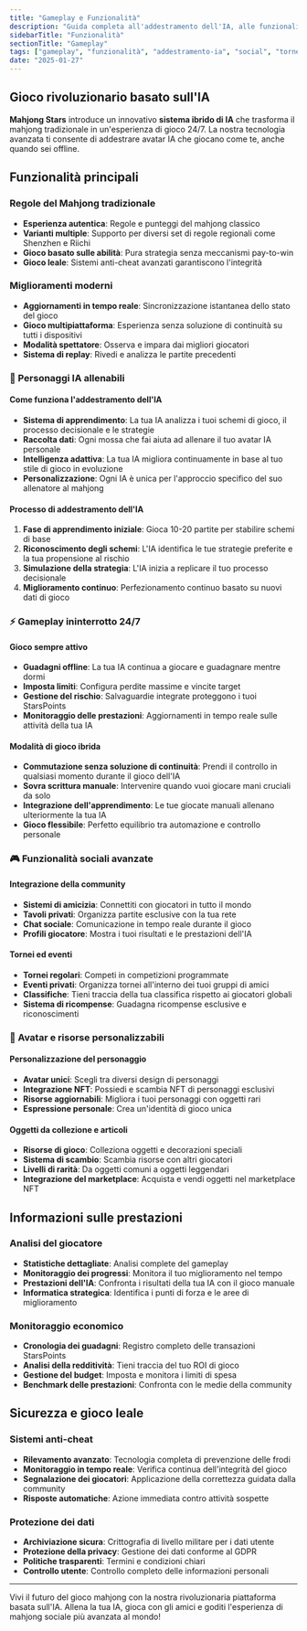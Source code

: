 ```yaml
---
title: "Gameplay e Funzionalità"
description: "Guida completa all'addestramento dell'IA, alle funzionalità sociali, ai tornei e alle capacità della piattaforma"
sidebarTitle: "Funzionalità"
sectionTitle: "Gameplay"
tags: ["gameplay", "funzionalità", "addestramento-ia", "social", "tornei"]
date: "2025-01-27"
---
```


## Gioco rivoluzionario basato sull'IA

**Mahjong Stars** introduce un innovativo **sistema ibrido di IA** che trasforma il mahjong tradizionale in un'esperienza di gioco 24/7. La nostra tecnologia avanzata ti consente di addestrare avatar IA che giocano come te, anche quando sei offline.

## Funzionalità principali

### Regole del Mahjong tradizionale
- **Esperienza autentica**: Regole e punteggi del mahjong classico
- **Varianti multiple**: Supporto per diversi set di regole regionali come Shenzhen e Riichi
- **Gioco basato sulle abilità**: Pura strategia senza meccanismi pay-to-win
- **Gioco leale**: Sistemi anti-cheat avanzati garantiscono l'integrità

### Miglioramenti moderni
- **Aggiornamenti in tempo reale**: Sincronizzazione istantanea dello stato del gioco
- **Gioco multipiattaforma**: Esperienza senza soluzione di continuità su tutti i dispositivi
- **Modalità spettatore**: Osserva e impara dai migliori giocatori
- **Sistema di replay**: Rivedi e analizza le partite precedenti

### 🤖 Personaggi IA allenabili

#### Come funziona l'addestramento dell'IA
- **Sistema di apprendimento**: La tua IA analizza i tuoi schemi di gioco, il processo decisionale e le strategie
- **Raccolta dati**: Ogni mossa che fai aiuta ad allenare il tuo avatar IA personale
- **Intelligenza adattiva**: La tua IA migliora continuamente in base al tuo stile di gioco in evoluzione
- **Personalizzazione**: Ogni IA è unica per l'approccio specifico del suo allenatore al mahjong

#### Processo di addestramento dell'IA
1. **Fase di apprendimento iniziale**: Gioca 10-20 partite per stabilire schemi di base
2. **Riconoscimento degli schemi**: L'IA identifica le tue strategie preferite e la tua propensione al rischio
3. **Simulazione della strategia**: L'IA inizia a replicare il tuo processo decisionale
4. **Miglioramento continuo**: Perfezionamento continuo basato su nuovi dati di gioco

### ⚡ Gameplay ininterrotto 24/7

#### Gioco sempre attivo
- **Guadagni offline**: La tua IA continua a giocare e guadagnare mentre dormi
- **Imposta limiti**: Configura perdite massime e vincite target
- **Gestione del rischio**: Salvaguardie integrate proteggono i tuoi StarsPoints
- **Monitoraggio delle prestazioni**: Aggiornamenti in tempo reale sulle attività della tua IA

#### Modalità di gioco ibrida
- **Commutazione senza soluzione di continuità**: Prendi il controllo in qualsiasi momento durante il gioco dell'IA
- **Sovra scrittura manuale**: Intervenire quando vuoi giocare mani cruciali da solo
- **Integrazione dell'apprendimento**: Le tue giocate manuali allenano ulteriormente la tua IA
- **Gioco flessibile**: Perfetto equilibrio tra automazione e controllo personale

### 🎮 Funzionalità sociali avanzate

#### Integrazione della community
- **Sistemi di amicizia**: Connettiti con giocatori in tutto il mondo
- **Tavoli privati**: Organizza partite esclusive con la tua rete
- **Chat sociale**: Comunicazione in tempo reale durante il gioco
- **Profili giocatore**: Mostra i tuoi risultati e le prestazioni dell'IA

#### Tornei ed eventi
- **Tornei regolari**: Competi in competizioni programmate
- **Eventi privati**: Organizza tornei all'interno dei tuoi gruppi di amici
- **Classifiche**: Tieni traccia della tua classifica rispetto ai giocatori globali
- **Sistema di ricompense**: Guadagna ricompense esclusive e riconoscimenti

### 🎨 Avatar e risorse personalizzabili

#### Personalizzazione del personaggio
- **Avatar unici**: Scegli tra diversi design di personaggi
- **Integrazione NFT**: Possiedi e scambia NFT di personaggi esclusivi
- **Risorse aggiornabili**: Migliora i tuoi personaggi con oggetti rari
- **Espressione personale**: Crea un'identità di gioco unica

#### Oggetti da collezione e articoli
- **Risorse di gioco**: Colleziona oggetti e decorazioni speciali
- **Sistema di scambio**: Scambia risorse con altri giocatori
- **Livelli di rarità**: Da oggetti comuni a oggetti leggendari
- **Integrazione del marketplace**: Acquista e vendi oggetti nel marketplace NFT

## Informazioni sulle prestazioni

### Analisi del giocatore
- **Statistiche dettagliate**: Analisi complete del gameplay
- **Monitoraggio dei progressi**: Monitora il tuo miglioramento nel tempo
- **Prestazioni dell'IA**: Confronta i risultati della tua IA con il gioco manuale
- **Informatica strategica**: Identifica i punti di forza e le aree di miglioramento

### Monitoraggio economico
- **Cronologia dei guadagni**: Registro completo delle transazioni StarsPoints
- **Analisi della redditività**: Tieni traccia del tuo ROI di gioco
- **Gestione del budget**: Imposta e monitora i limiti di spesa
- **Benchmark delle prestazioni**: Confronta con le medie della community

## Sicurezza e gioco leale

### Sistemi anti-cheat
- **Rilevamento avanzato**: Tecnologia completa di prevenzione delle frodi
- **Monitoraggio in tempo reale**: Verifica continua dell'integrità del gioco
- **Segnalazione dei giocatori**: Applicazione della correttezza guidata dalla community
- **Risposte automatiche**: Azione immediata contro attività sospette

### Protezione dei dati
- **Archiviazione sicura**: Crittografia di livello militare per i dati utente
- **Protezione della privacy**: Gestione dei dati conforme al GDPR
- **Politiche trasparenti**: Termini e condizioni chiari
- **Controllo utente**: Controllo completo delle informazioni personali

---

Vivi il futuro del gioco mahjong con la nostra rivoluzionaria piattaforma basata sull'IA. Allena la tua IA, gioca con gli amici e goditi l'esperienza di mahjong sociale più avanzata al mondo!
